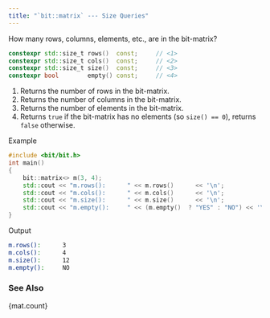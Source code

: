 ```yaml
---
title: "`bit::matrix` --- Size Queries"
---
```


How many rows, columns, elements, etc., are in the bit-matrix?

```cpp
constexpr std::size_t rows()  const;     // <1>
constexpr std::size_t cols()  const;     // <2>
constexpr std::size_t size()  const;     // <3>
constexpr bool        empty() const;     // <4>
```
1. Returns the number of rows in the bit-matrix.
2. Returns the number of columns in the bit-matrix.
3. Returns the number of elements in the bit-matrix.
4. Returns `true` if the bit-matrix has no elements (so `size() == 0`), returns `false` otherwise.

[Example]{.bt}
```cpp
#include <bit/bit.h>
int main()
{
    bit::matrix<> m(3, 4);
    std::cout << "m.rows():      " << m.rows()      << '\n';
    std::cout << "m.cols():      " << m.cols()      << '\n';
    std::cout << "m.size():      " << m.size()      << '\n';
    std::cout << "m.empty():     " << (m.empty()  ? "YES" : "NO") << '\n';
}
```

[Output]{.bt}
```bash
m.rows():      3
m.cols():      4
m.size():      12
m.empty():     NO
```

### See Also
{mat.count}
